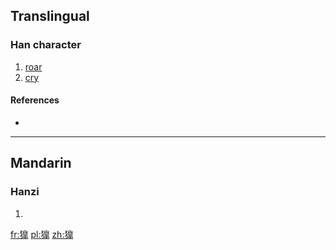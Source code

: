 ==Translingual==

===Han character===
{{Han char|rn=94|rad=犬|as=12|sn=15|four=|canj=大竹竹山十 (KHHUJ)}}

# [[roar]]
# [[cry]]

====References====
* {{Han ref|kx=0717.150|dkj=20667|hdz=21368.130|uh=734B|ud=29515}}

----

==Mandarin==

===Hanzi===
{{cmn-hanzi|pin=[[háo]] ([[hao2]]), [[mò]] ([[mo4]])|wg=hao<sup>2</sup>, mo<sup>4</sup>}}

# {{defn|lang=cmn|sort=犬12}}

[[fr:獋]]
[[pl:獋]]
[[zh:獋]]